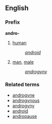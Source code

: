 ==English==
===Prefix===
'''andro-'''

#[[human]]
#:''[[android]]''
#[[man]], [[male]]
#:''[[androgyny]]''

===Related terms===
*[[androgyne]]
*[[androgynous]]
*[[androgyny]]
*[[android]]
*[[andropause]]